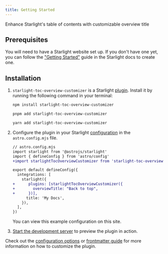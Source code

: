 ```yaml
---
title: Getting Started
---
```


Enhance Starlight&#39;s table of contents with customizable overview title

## Prerequisites

You will need to have a Starlight website set up.
If you don't have one yet, you can follow the ["Getting Started"](https://starlight.astro.build/getting-started) guide in the Starlight docs to create one.

## Installation


<Steps>

1. `starlight-toc-overview-customizer` is a Starlight [plugin](https://starlight.astro.build/reference/plugins/). Install it by running the following command in your terminal:

   <Tabs syncKey="pkg">

   <TabItem label="npm">

   ```sh
   npm install starlight-toc-overview-customizer
   ```

   </TabItem>

   <TabItem label="pnpm">

   ```sh
   pnpm add starlight-toc-overview-customizer
   ```

   </TabItem>

   <TabItem label="Yarn">

   ```sh
   yarn add starlight-toc-overview-customizer
   ```

   </TabItem>

   </Tabs>

2. Configure the plugin in your Starlight [configuration](https://starlight.astro.build/reference/configuration/#plugins) in the `astro.config.mjs` file.

   ```diff lang="js"
   // astro.config.mjs
   import starlight from '@astrojs/starlight'
   import { defineConfig } from 'astro/config'
   +import starlightTocOverviewCustomizer from 'starlight-toc-overview-customizer'

   export default defineConfig({
     integrations: [
       starlight({
   +      plugins: [starlightTocOverviewCustomizer({
   +        overviewTitle: "Back to top",
   +      })],
         title: 'My Docs',
       }),
     ],
   })
   ```

   You can view this example configuration on this site.

3. [Start the development server](https://starlight.astro.build/getting-started/#start-the-development-server) to preview the plugin in action.

</Steps>

Check out the [configuration options](/configuration/) or [frontmatter guide](/frontmatter/) for more information on how to customize the plugin.
